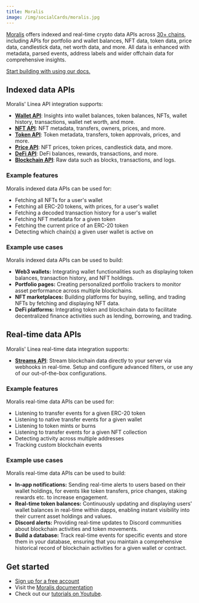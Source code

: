 ```yaml
---
title: Moralis
image: /img/socialCards/moralis.jpg
---
```


[Moralis](https://moralis.io/?utm_source=linea-docs&utm_medium=partner-docs)
offers indexed and real-time crypto data APIs across [30+ chains](https://docs.moralis.io/supported-chains?utm_source=linea-docs&utm_medium=partner-docs),
including APIs for portfolio and wallet balances, NFT data, token data, price
data, candlestick data, net worth data, and more. All data is enhanced with
metadata, parsed events, address labels and wider offchain data for
comprehensive insights.

[Start building with using our docs.](https://moralis.io/chains/linea/?utm_source=linea-docs&utm_medium=partner-docs)

## Indexed data APIs

Moralis' Linea API integration supports:

- **[Wallet API](https://moralis.io/api/wallet/?utm_source=linea-docs&utm_medium=partner-docs)**:
  Insights into wallet balances, token balances, NFTs, wallet history,
  transactions, wallet net worth, and more.
- **[NFT API](https://moralis.io/api/nft/?utm_source=linea-docs&utm_medium=partner-docs)**:
  NFT metadata, transfers, owners, prices, and more.
- **[Token API](https://moralis.io/api/token/?utm_source=linea-docs&utm_medium=partner-docs)**:
  Token metadata, transfers, token approvals, prices, and more.
- **[Price API](https://moralis.io/api/price/?utm_source=linea-docs&utm_medium=partner-docs)**:
  NFT prices, token prices, candlestick data, and more.
- **[DeFi API](https://moralis.io/api/defi/?utm_source=linea-docs&utm_medium=partner-docs)**:
  DeFi balances, rewards, transactions, and more.
- **[Blockchain API](https://moralis.io/api/blockchain/?utm_source=linea-docs&utm_medium=partner-docs)**:
  Raw data such as blocks, transactions, and logs.

### Example features

Moralis indexed data APIs can be used for:

- Fetching all NFTs for a user's wallet
- Fetching all ERC-20 tokens, with prices, for a user's wallet
- Fetching a decoded transaction history for a user's wallet
- Fetching NFT metadata for a given token
- Fetching the current price of an ERC-20 token
- Detecting which chain(s) a given user wallet is active on

### Example use cases

Moralis indexed data APIs can be used to build:

- **Web3 wallets:** Integrating wallet functionalities such as displaying token
  balances, transaction history, and NFT holdings.
- **Portfolio pages:** Creating personalized portfolio trackers to monitor asset
  performance across multiple blockchains.
- **NFT marketplaces:** Building platforms for buying, selling, and trading NFTs
  by fetching and displaying NFT data.
- **DeFi platforms:** Integrating token and blockchain data to facilitate
  decentralized finance activities such as lending, borrowing, and trading.

## Real-time data APIs

Moralis' Linea real-time data integration supports:

- **[Streams API](https://moralis.io/streams/?utm_source=linea-docs&utm_medium=partner-docs)**:
  Stream blockchain data directly to your server via webhooks in real-time.
  Setup and configure advanced filters, or use any of our out-of-the-box
  configurations.

### Example features

Moralis real-time data APIs can be used for:

- Listening to transfer events for a given ERC-20 token
- Listening to native transfer events for a given wallet
- Listening to token mints or burns
- Listening to transfer events for a given NFT collection
- Detecting activity across multiple addresses
- Tracking custom blockchain events

### Example use cases

Moralis real-time data APIs can be used to build:

- **In-app notifications:** Sending real-time alerts to users based on their
  wallet holdings, for events like token transfers, price changes, staking
  rewards etc. to increase engagement.
- **Real-time token balances:** Continuously updating and displaying users'
  wallet balances in real-time within dapps, enabling instant visibility into
  their current asset holdings and values.
- **Discord alerts:** Providing real-time updates to Discord communities about
  blockchain activities and token movements.
- **Build a database:** Track real-time events for specific events and store
  them in your database, ensuring that you maintain a comprehensive historical
  record of blockchain activities for a given wallet or contract.

## Get started

- [Sign up for a free account](https://moralis.io/?utm_source=linea-docs&utm_medium=partner-docs)
- Visit the [Moralis documentation](https://docs.moralis.io/?utm_source=linea-docs&utm_medium=partner-docs)
- Check out our [tutorials on Youtube](https://www.youtube.com/@MoralisWeb3).
